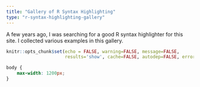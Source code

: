 ```yaml
---
title: "Gallery of R Syntax Highlighting"
type: "r-syntax-highlighting-gallery"
---
```


A few years ago, I was searching for a good R syntax highlighter for this site.
I collected various examples in this gallery.

```r
knitr::opts_chunk$set(echo = FALSE, warning=FALSE, message=FALSE,
                      results='show', cache=FALSE, autodep=FALSE, error = TRUE)
```

```css
body {
	max-width: 1200px;
}
```
